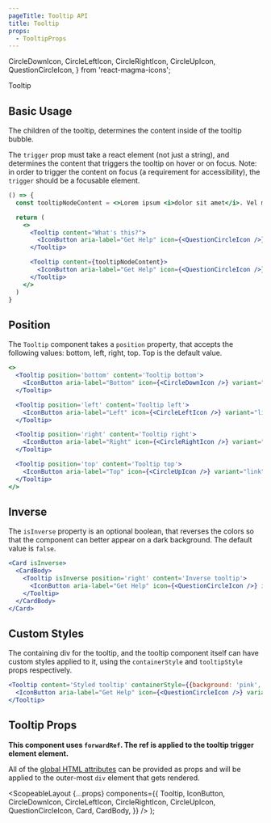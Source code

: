 ```yaml
---
pageTitle: Tooltip API
title: Tooltip
props:
  - TooltipProps
---
```


  CircleDownIcon,
  CircleLeftIcon,
  CircleRightIcon,
  CircleUpIcon,
  QuestionCircleIcon,
} from 'react-magma-icons';

<DocsHeading to="/design/tooltips/" type="design">
  Tooltip
</DocsHeading>

## Basic Usage

The children of the tooltip, determines the content inside of the tooltip bubble.

The `trigger` prop must take a react element (not just a string), and determines the content that triggers the tooltip on hover or on focus. Note: in order to trigger the content on focus (a requirement for accessibility), the `trigger` should be a focusable element.

```.jsx
() => {
  const tooltipNodeContent = <>Lorem ipsum <i>dolor sit amet</i>. Vel molestie no, ut vim.</>

  return (
    <>
      <Tooltip content="What's this?">
        <IconButton aria-label="Get Help" icon={<QuestionCircleIcon />} variant="link" />
      </Tooltip>

      <Tooltip content={tooltipNodeContent}>
        <IconButton aria-label="Get Help" icon={<QuestionCircleIcon />} variant="link" />
      </Tooltip>
    </>
  )
}
```

## Position

The `Tooltip` component takes a `position` property, that accepts the following values: bottom, left, right, top. Top is the default value.

```.jsx
<>
  <Tooltip position='bottom' content='Tooltip bottom'>
    <IconButton aria-label="Bottom" icon={<CircleDownIcon />} variant="link" />
  </Tooltip>

  <Tooltip position='left' content='Tooltip left'>
    <IconButton aria-label="Left" icon={<CircleLeftIcon />} variant="link" />
  </Tooltip>

  <Tooltip position='right' content='Tooltip right'>
    <IconButton aria-label="Right" icon={<CircleRightIcon />} variant="link" />
  </Tooltip>

  <Tooltip position='top' content='Tooltip top'>
    <IconButton aria-label="Top" icon={<CircleUpIcon />} variant="link" />
  </Tooltip>
</>
```

## Inverse

The `isInverse` property is an optional boolean, that reverses the colors so that the component can better appear on a dark background.
The default value is `false`.

```.jsx
<Card isInverse>
  <CardBody>
    <Tooltip isInverse position='right' content='Inverse tooltip'>
      <IconButton aria-label="Get Help" icon={<QuestionCircleIcon />} isInverse variant="link" />
    </Tooltip>
  </CardBody>
</Card>
```

## Custom Styles

The containing div for the tooltip, and the tooltip component itself can have custom styles applied to it, using the `containerStyle` and `tooltipStyle` props respectively.

```.jsx
<Tooltip content='Styled tooltip' containerStyle={{background: 'pink', padding: '10px' }} tooltipStyle={{ border: '1px solid red', background: 'yellow', color: 'black', padding: '10px' }}>
  <IconButton aria-label="Get Help" icon={<QuestionCircleIcon />} variant="link" />
</Tooltip>
```

## Tooltip Props

**This component uses `forwardRef`. The ref is applied to the tooltip trigger element element.**

All of the [global HTML attributes](https://developer.mozilla.org/en-US/docs/Web/HTML/Global_attributes) can be provided as props and will be applied to the outer-most `div` element that gets rendered.

<TooltipProps />

  <ScopeableLayout
    {...props}
    components={{
      Tooltip,
      IconButton,
      CircleDownIcon,
      CircleLeftIcon,
      CircleRightIcon,
      CircleUpIcon,
      QuestionCircleIcon,
      Card,
      CardBody,
    }}
  />
);
